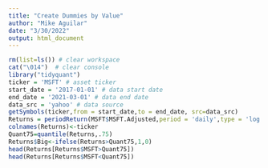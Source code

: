 ```yaml
---
title: "Create Dummies by Value"
author: "Mike Aguilar"
date: "3/30/2022"
output: html_document
---
```



<!-- ### Create Dummies by Value -->
```r
rm(list=ls()) # clear workspace
cat("\014")  # clear console
library("tidyquant") 
ticker = 'MSFT' # asset ticker
start_date = '2017-01-01' # data start date
end_date = '2021-03-01' # data end date
data_src = 'yahoo' # data source
getSymbols(ticker,from = start_date,to = end_date, src=data_src)
Returns = periodReturn(MSFT$MSFT.Adjusted,period = 'daily',type = 'log')
colnames(Returns)<-ticker
Quant75=quantile(Returns,.75)
Returns$Big<-ifelse(Returns>Quant75,1,0)
head(Returns[Returns$MSFT>Quant75])
head(Returns[Returns$MSFT<Quant75])

```